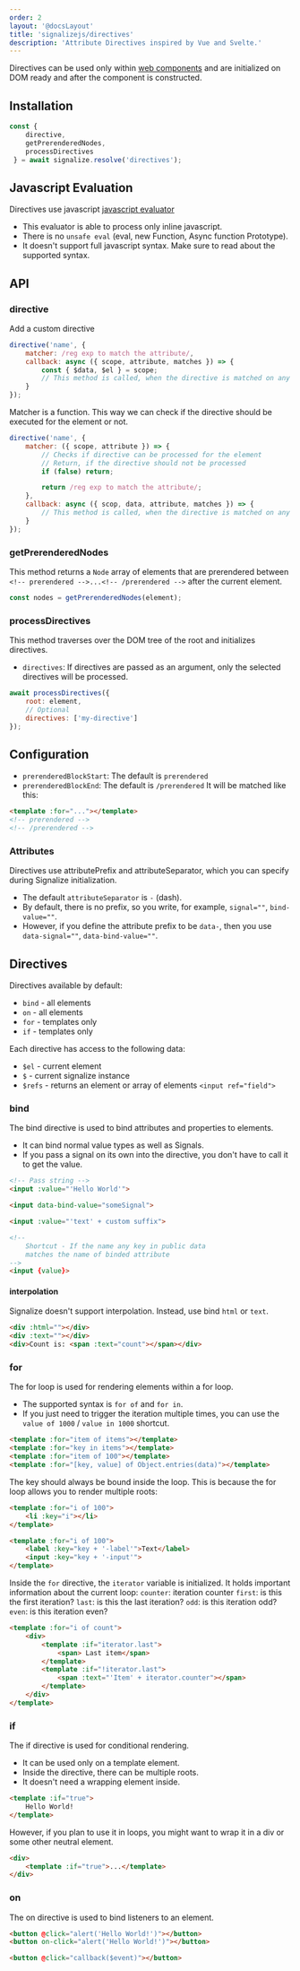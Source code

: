 ```yaml
---
order: 2
layout: '@docsLayout'
title: 'signalizejs/directives'
description: 'Attribute Directives inspired by Vue and Svelte.'
---
```


Directives can be used only within [web components](/docs/modules/component) and are initialized on DOM ready and after the component is constructed.

## Installation
<ImportMapDependencies module="directives" />

```js
const {
	directive,
	getPrerenderedNodes,
	processDirectives
 } = await signalize.resolve('directives');
```

## Javascript Evaluation
Directives use javascript [javascript evaluator](/docs/modules/evaluator)

- This evaluator is able to process only inline javascript.
- There is no `unsafe eval` (eval, new Function, Async function Prototype).
- It doesn't support full javascript syntax. Make sure to read about the supported syntax.

## API
### directive
Add a custom directive
```js
directive('name', {
	matcher: /reg exp to match the attribute/,
	callback: async ({ scope, attribute, matches }) => {
		const { $data, $el } = scope;
		// This method is called, when the directive is matched on any element
	}
});
```
Matcher is a function. This way we can check if the directive should be executed for the element or not.
```js
directive('name', {
	matcher: ({ scope, attribute }) => {
		// Checks if directive can be processed for the element
		// Return, if the directive should not be processed
		if (false) return;

		return /reg exp to match the attribute/;
	},
	callback: async ({ scop, data, attribute, matches }) => {
		// This method is called, when the directive is matched on any element
	}
});
```

### getPrerenderedNodes
This method returns a `Node` array of elements that are prerendered between `<!-- prerendered -->...<!-- /prerendered -->` after the current element.

```js
const nodes = getPrerenderedNodes(element);
```

### processDirectives
This method traverses over the DOM tree of the root and initializes directives.
- `directives`:  If directives are passed as an argument, only the selected directives will be processed.

```js
await processDirectives({
	root: element,
	// Optional
	directives: ['my-directive']
});
```

## Configuration
- `prerenderedBlockStart`: The default is `prerendered`
- `prerenderedBlockEnd`: The default is `/prerendered`
It will be matched like this:
```html
<template :for="..."></template>
<!-- prerendered -->
<!-- /prerendered -->
```

### Attributes
Directives use attributePrefix and attributeSeparator, which you can specify during Signalize initialization.
- The default `attributeSeparator` is `-` (dash).
- By default, there is no prefix, so you write, for example, `signal=""`, `bind-value=""`.
- However, if you define the attribute prefix to be `data-`, then you use `data-signal=""`, `data-bind-value=""`.


## Directives
Directives available by default:
- `bind` - all elements
- `on` - all elements
- `for` - templates only
- `if` - templates only

Each directive has access to the following data:
- `$el` - current element
- `$` - current signalize instance
- `$refs` - returns an element or array of elements `<input ref="field">`

### bind
The bind directive is used to bind attributes and properties to elements.
- It can bind normal value types as well as Signals.
- If you pass a signal on its own into the directive, you don't have to call it to get the value.

```html
<!-- Pass string -->
<input :value="'Hello World'">

<input data-bind-value="someSignal">

<input :value="'text' + custom suffix">

<!--
	Shortcut - If the name any key in public data
	matches the name of binded attribute
-->
<input {value}>
```

#### interpolation
Signalize doesn't support interpolation. Instead, use bind `html` or `text`.

```html
<div :html=""></div>
<div :text=""></div>
<div>Count is: <span :text="count"></span></div>
```

### for
The for loop is used for rendering elements within a for loop.
- The supported syntax is `for of` and `for in`.
- If you just need to trigger the iteration multiple times, you can use the `value of 1000` / `value in 1000` shortcut.

```html
<template :for="item of items"></template>
<template :for="key in items"></template>
<template :for="item of 100"></template>
<template :for="[key, value] of Object.entries(data)"></template>
```

The key should always be bound inside the loop. This is because the for loop allows you to render multiple roots:

```html
<template :for="i of 100">
	<li :key="i"></li>
</template>

<template :for="i of 100">
	<label :key="key + '-label'">Text</label>
	<input :key="key + '-input'">
</template>
```

Inside the `for` directive, the `iterator` variable is initialized. It holds important information about the current loop:
`counter`: iteration counter
`first`: is this the first iteration?
`last`: is this the last iteration?
`odd`: is this iteration odd?
`even`: is this iteration even?

```html
<template :for="i of count">
	<div>
		<template :if="iterator.last">
			<span> Last item</span>
		</template>
		<template :if="!iterator.last">
			<span :text="'Item' + iterator.counter"></span>
		</template>
	</div>
</template>
```

### if
The if directive is used for conditional rendering.
- It can be used only on a template element.
- Inside the directive, there can be multiple roots.
- It doesn't need a wrapping element inside.

```html
<template :if="true">
	Hello World!
</template>
```

However, if you plan to use it in loops, you might want to wrap it in a div or some other neutral element.
```html
<div>
	<template :if="true">...</template>
</div>
```

### on
The on directive is used to bind listeners to an element.

```html
<button @click="alert('Hello World!')"></button>
<button on-click="alert('Hello World!')"></button>

<button @click="callback($event)"></button>
```
